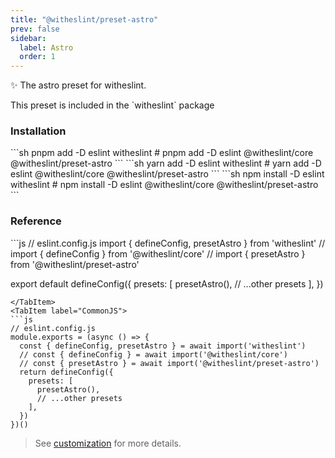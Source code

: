 ```yaml
---
title: "@witheslint/preset-astro"
prev: false
sidebar:
  label: Astro
  order: 1
---
```


✨ The astro preset for witheslint.

<Aside type="tip">
  This preset is included in the `witheslint` package
</Aside>

### Installation

<Tabs>
  <TabItem label="pnpm">
  ```sh
  pnpm add -D eslint witheslint
  # pnpm add -D eslint @witheslint/core @witheslint/preset-astro
  ```
  </TabItem>
  <TabItem label="yarn">
  ```sh
  yarn add -D eslint witheslint
  # yarn add -D eslint @witheslint/core @witheslint/preset-astro
  ```
  </TabItem>
  <TabItem label="npm">
  ```sh
  npm install -D eslint witheslint
  # npm install -D eslint @witheslint/core @witheslint/preset-astro
  ```
  </TabItem>
</Tabs>

### Reference

<Tabs>
  <TabItem label="ESModule">
  ```js
  // eslint.config.js
  import { defineConfig, presetAstro } from 'witheslint'
  // import { defineConfig } from '@witheslint/core'
  // import { presetAstro } from '@witheslint/preset-astro'

  export default defineConfig({
    presets: [
      presetAstro(),
      // ...other presets
    ],
  })
  ```
  </TabItem>
  <TabItem label="CommonJS">
  ```js
  // eslint.config.js
  module.exports = (async () => {
    const { defineConfig, presetAstro } = await import('witheslint')
    // const { defineConfig } = await import('@witheslint/core')
    // const { presetAstro } = await import('@witheslint/preset-astro')
    return defineConfig({
      presets: [
        presetAstro(),
        // ...other presets
      ],
    })
  })()
  ```
  </TabItem>
</Tabs>

> See [customization](/guides/customization) for more details.
